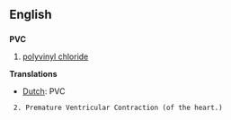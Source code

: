 ==English==
==={{initialism}}===
'''PVC'''

#[[polyvinyl chloride]]

'''Translations'''
*[[Dutch]]: PVC

  2. Premature Ventricular Contraction (of the heart.)